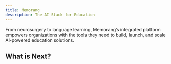 ```yaml
---
title: Memorang
description: The AI Stack for Education
---
```



From neurosurgery to language learning, Memorang’s integrated platform empowers organizations with the tools they need to build, launch, and scale AI-powered education solutions.

## What is Next?

<Cards>
  <Card title="Learn more about Next.js" href="https://nextjs.org/docs" />
  <Card title="Learn more about Fumadocs" href="https://fumadocs.vercel.app" />
</Cards>
